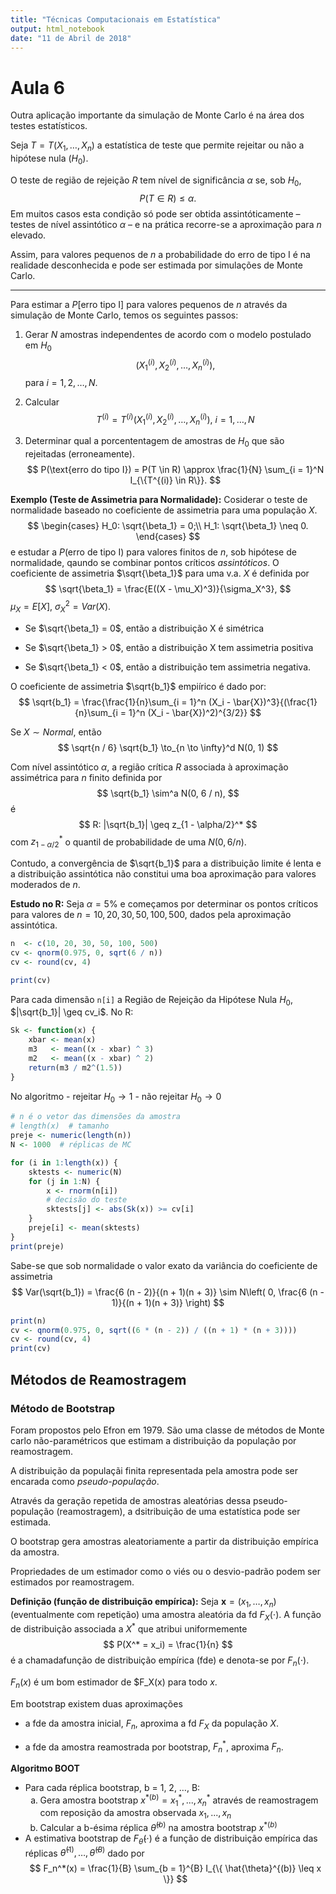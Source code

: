 ```yaml
---
title: "Técnicas Computacionais em Estatística"
output: html_notebook
date: "11 de Abril de 2018"
---
```


# Aula 6

Outra aplicação importante da simulação de Monte Carlo é na área dos testes estatísticos.

Seja $T = T(X_1, \dotsc, X_n)$ a estatística de teste que permite rejeitar ou não a hipótese nula ($H_0$).

O teste de região de rejeição $R$ tem nível de significância $\alpha$ se, sob $H_0$,
$$
	P(T \in R) \leq \alpha.
$$
Em muitos casos esta condição só pode ser obtida assintóticamente -- testes de nível assintótico $\alpha$ -- e na prática recorre-se a aproximação para $n$ elevado.

Assim, para valores pequenos de $n$ a probabilidade do erro de tipo I é na realidade desconhecida e pode ser estimada por simulações de Monte Carlo.

---

Para estimar a $P[\text{erro tipo I}]$ para valores pequenos de $n$ através da simulação de Monte Carlo, temos os seguintes passos:

1. Gerar $N$ amostras independentes de acordo com o modelo postulado em $H_0$
$$
	\left( X_1^{(i)}, X_2^{(i)}, \dotsc, X_n^{(i)} \right),
$$
para $i = 1, 2, \dotsc, N$.

2. Calcular
$$
	T^{(i)} = T^{(i)}\left( X_1^{(i)}, X_2^{(i)}, \dotsc, X_n^{(i)} \right),\ i = 1, \dotsc, N
$$

3. Determinar qual a porcententagem de amostras de $H_0$ que são rejeitadas (erroneamente).
$$
	P(\text{erro do tipo I}) = P(T \in R) \approx \frac{1}{N} \sum_{i = 1}^N I_{\{T^{(i)} \in R\}}.
$$

**Exemplo (Teste de Assimetria para Normalidade):**
Cosiderar o teste de normalidade baseado no coeficiente de assimetria para uma população $X$.
$$
	\begin{cases}
		H_0: \sqrt{\beta_1} = 0;\\
		H_1: \sqrt{\beta_1} \neq 0.
	\end{cases}
$$
e estudar a $P(\text{erro de tipo I})$ para valores finitos de $n$, sob hipótese de normalidade, qaundo se combinar pontos críticos *assintóticos*.
O coeficiente de assimetria $\sqrt{\beta_1}$ para uma v.a. $X$ é definida por
$$
	\sqrt{\beta_1} = \frac{E((X - \mu_X)^3)}{\sigma_X^3},
$$
$\mu_X = E[X]$, $\sigma_X^2 = Var(X)$.

- Se $\sqrt{\beta_1} = 0$, então a distribuição X é simétrica

- Se $\sqrt{\beta_1} > 0$, então a distribuição X tem assimetria positiva

- Se $\sqrt{\beta_1} < 0$, então a distribuição tem assimetria negativa.

O coeficiente de assimetria $\sqrt{b_1}$ empiírico é dado por:
$$
	\sqrt{b_1} = \frac{\frac{1}{n}\sum_{i = 1}^n (X_i - \bar{X})^3}{(\frac{1}{n}\sum_{i = 1}^n (X_i - \bar{X})^2)^{3/2}}
$$

Se $X \sim Normal$, então
$$
	\sqrt{n / 6} \sqrt{b_1} \to_{n \to \infty}^d N(0, 1)
$$

Com nível assintótico $\alpha$, a região crítica $R$ associada à aproximação assimétrica para $n$ finito definida por
$$
	\sqrt{b_1} \sim^a N(0, 6 / n),
$$
é
$$
	R: |\sqrt{b_1}| \geq z_{1 - \alpha/2}^*
$$
com $z_{1 - \alpha/2}^*$ o quantil de probabilidade de uma $N(0, 6 / n)$.

Contudo, a convergência de $\sqrt{b_1}$ para a distribuição limite é lenta e a distribuição assintótica não constitui uma boa aproximação para valores moderados de $n$.

**Estudo no R:**
Seja $\alpha = 5\%$ e começamos por determinar os pontos críticos para valores de $n = 10, 20, 30, 50, 100, 500$, dados pela aproximação assintótica.

```r
n  <- c(10, 20, 30, 50, 100, 500)
cv <- qnorm(0.975, 0, sqrt(6 / n))
cv <- round(cv, 4)

print(cv)
```
Para cada dimensão ``n[i]`` a Região de Rejeição da Hipótese Nula $H_0$, $|\sqrt{b_1}| \geq cv_i$.
No R:
```r
Sk <- function(x) {
	xbar <- mean(x)
	m3   <- mean((x - xbar) ^ 3)
	m2   <- mean((x - xbar) ^ 2)
	return(m3 / m2^(1.5))
}
```
No algoritmo
- rejeitar $H_0 \to 1$
- não rejeitar $H_0 \to 0$

```r
# n é o vetor das dimensões da amostra
# length(x)  # tamanho
preje <- numeric(length(n))
N <- 1000  # réplicas de MC

for (i in 1:length(x)) {
	sktests <- numeric(N)
	for (j in 1:N) {
		x <- rnorm(n[i])
		# decisão do teste
		sktests[j] <- abs(Sk(x)) >= cv[i]
	}
	preje[i] <- mean(sktests)
}
print(preje)
```

Sabe-se que sob normalidade o valor exato da variância do coeficiente de assimetria
$$
	Var(\sqrt{b_1}) = \frac{6 (n - 2)}{(n + 1)(n + 3)} \sim N\left( 0, \frac{6 (n - 1)}{(n + 1)(n + 3)} \right)
$$
```r
print(n)
cv <- qnorm(0.975, 0, sqrt((6 * (n - 2)) / ((n + 1) * (n + 3))))
cv <- round(cv, 4)
print(cv)
```


## Métodos de Reamostragem

### Método de Bootstrap

Foram propostos pelo Efron em 1979.
São uma classe de métodos de Monte carlo não-paramétricos que estimam a distribuição da população por reamostragem.

A distribuição da populaçãi finita representada pela amostra pode ser encarada como *pseudo-população*.

Através da geração repetida de amostras aleatórias dessa pseudo-população (reamostragem), a dsitribuição de uma estatística pode ser estimada.

O bootstrap gera amostras aleatoriamente a partir da distribuição empírica da amostra.

Propriedades de um estimador como o viés ou o desvio-padrão podem ser estimados por reamostragem.

**Definição (função de distribuição empírica):**
Seja $\mathbf{x} = (x_1, \dotsc, x_n)$ (eventualmente com repetição) uma amostra aleatória da fd $F_X(\cdot)$.
A função de distribuição associada a $X^*$ que atribui uniformemente
$$
	P(X^* = x_i) = \frac{1}{n}
$$
é a chamadafunção de distribuição empírica (fde) e denota-se por $F_n(\cdot)$.

$F_n(x)$ é um bom estimador de $F_X(x) para todo $x$.

Em bootstrap existem duas aproximações

- a fde da amostra inicial, $F_n$, aproxima a fd $F_X$ da população $X$.

- a fde da amostra reamostrada por bootstrap, $F_n^*$, aproxima $F_n$.


**Algoritmo BOOT**

- Para cada réplica bootstrap, b = 1, 2, ..., B:
	a. Gera amostra bootstrap $x^{*(b)} = x_1^*, ..., x_n^*$ através de reamostragem com reposição da amostra observada $x_1, ..., x_n$
	b. Calcular a b-ésima réplica $\hat{\theta}^{(b)}$ na amostra bootstrap $x^{*(b)}$

- A estimativa bootstrap de $F_{\hat{\theta}}(\cdot)$ é a função de distribuição empírica das réplicas $\hat{\theta}^{(1)}, \dotsc, \hat{\theta}^{(B)}$ dado por
$$
	F_n^*(x) = \frac{1}{B} \sum_{b = 1}^{B} I_{\{ \hat{\theta}^{(b)} \leq x \}}
$$